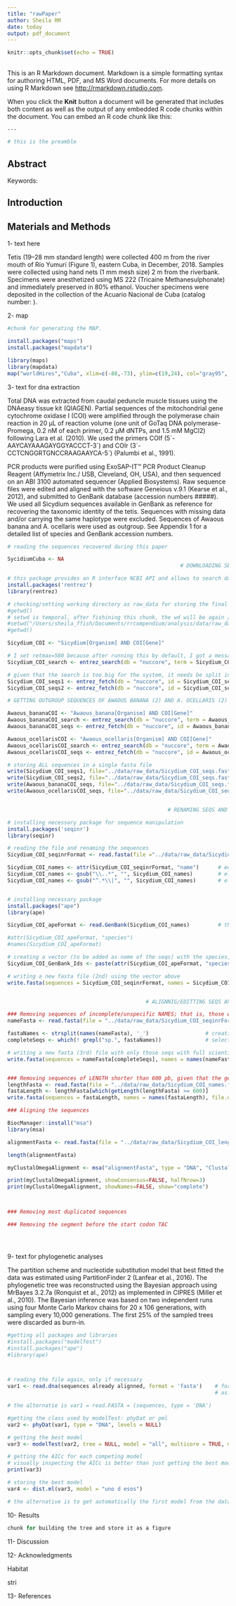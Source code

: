 ```yaml
---
title: "rawPaper"
author: Sheila RM
date: today
output: pdf_document
---
```


```r
knitr::opts_chunk$set(echo = TRUE)
```

## 

This is an R Markdown document. Markdown is a simple formatting syntax for authoring HTML, PDF, and MS Word documents. For more details on using R Markdown see <http://rmarkdown.rstudio.com>.

When you click the **Knit** button a document will be generated that includes both content as well as the output of any embedded R code chunks within the document. You can embed an R code chunk like this:

```bash
---

# this is the preamble
```

## Abstract

Keywords: 


## Introduction


## Materials and Methods
1- text here

Tetis (19–28 mm standard length) were collected 400 m from the river mouth of Río Yumurí (Figure 1), eastern Cuba, in December, 2018. Samples were collected using hand nets (1 mm mesh size) 2 m from the riverbank. Specimens were anesthetized using MS 222 (Tricaine Methanesulphonate) and immediately preserved in 80% ethanol. Voucher specimens were deposited in the collection of the Acuario Nacional de Cuba (catalog number: ). 

2- map 

```r
#chunk for generating the MAP.

install.packages("maps")
install.packages("mapdata")

library(maps)
library(mapdata)
map("worldHires","Cuba", xlim=c(-88,-73), ylim=c(19,24), col="gray95", fill=TRUE)


```

3- text for dna extraction

Total DNA was extracted from caudal peduncle muscle tissues using the DNAeasy tissue kit (QIAGEN). Partial sequences of the mitochondrial gene cytochrome oxidase I (COI) were amplified through the polymerase chain reaction in 20 μL of reaction volume (one unit of GoTaq DNA polymerase-Promega, 0.2 nM of each primer, 0.2 μM dNTPs, and 1.5 mM MgCl2) following Lara et al. (2010). We used the primers COIf (5´-AAYCAYAAAGAYGGYACCCT-3´) and COIr (3´-CCTCNGGRTGNCCRAAGAAYCA-5´) (Palumbi et al., 1991).  

PCR products were purified using ExoSAP-IT™ PCR Product Cleanup Reagent (Affymetrix Inc./ USB, Cleveland, OH, USA), and then sequenced on an ABI 3100 automated sequencer (Applied Biosystems). Raw sequence files were edited and aligned with the software Geneious v.9.1 (Kearse et al., 2012), and submitted to GenBank database (accession numbers #####). We used all Sicydium sequences available in GenBank as reference for recovering the taxonomic identity of the tetis. Sequences with missing data and/or carrying the same haplotype were excluded. Sequences of Awaous banana and A. ocellaris were used as outgroup. See Appendix 1 for a detailed list of species and GenBank accession numbers.

```r

# reading the sequences recovered during this paper

SycidiumCuba <- NA
                                                       # DOWNLOADING SEQS FROM GENBANK

# this package provides an R interface NCBI API and allows to search databases like GenBank (http://www.ncbi.nih.gov/genbank/) 
install.packages('rentrez')
library(rentrez)

# checking/setting working directory as raw_data for storing the final fasta file, which are the sequences before aligning them in the next chunk 
#getwd()
# setwd is temporal, after fishining this chunk, the wd will be again /analysis/paper
#setwd("/Users/sheila_ffish/Documents/rrcompendium/analysis/data/raw_data")
#getwd()

Sicydium_COI <- "Sicydium[Organism] AND COI[Gene]"

# I set retmax=580 because after running this by default, I got a message with the number of hits (580 in this case)
Sicydium_COI_search <- entrez_search(db = "nuccore", term = Sicydium_COI, retmax = 580)

# given that the search is too big for the system, it needs be split in two smaller one
Sicydium_COI_seqs1 <- entrez_fetch(db = "nuccore", id = Sicydium_COI_search$ids[0:295], rettype = "fasta")
Sicydium_COI_seqs2 <- entrez_fetch(db = "nuccore", id = Sicydium_COI_search$ids[296:580], rettype = "fasta")

# GETTING OUTGROUP SEQUENCES OF AWAOUS BANANA (2) AND A. OCELLARIS (2)

Awaous_bananaCOI <- "Awaous_banana[Organism] AND COI[Gene]"
Awaous_bananaCOI_search <- entrez_search(db = "nuccore", term = Awaous_bananaCOI, retmax = 2)
Awaous_bananaCOI_seqs <- entrez_fetch(db = "nuccore", id = Awaous_bananaCOI_search$ids, rettype = "fasta")

Awaous_ocellarisCOI <- "Awaous_ocellaris[Organism] AND COI[Gene]"
Awaous_ocellarisCOI_search <- entrez_search(db = "nuccore", term = Awaous_ocellarisCOI, retmax = 2)
Awaous_ocellarisCOI_seqs <- entrez_fetch(db = "nuccore", id = Awaous_ocellarisCOI_search$ids, rettype = "fasta")

# storing ALL sequences in a single fasta file
write(Sicydium_COI_seqs1, file="../data/raw_data/Sicydium_COI_seqs.fasta", sep = "\n")
write(Sicydium_COI_seqs2, file="../data/raw_data/Sicydium_COI_seqs.fasta", sep = "\n", append = TRUE)   # 'append = TRUE', I can keep adding seqs
write(Awaous_bananaCOI_seqs, file="../data/raw_data/Sicydium_COI_seqs.fasta", sep = "\n", append = TRUE)
write(Awaous_ocellarisCOI_seqs, file="../data/raw_data/Sicydium_COI_seqs.fasta", sep = "\n", append = TRUE)


                                                   # RENAMING SEQS AND SAVING THEM IN A NEW FASTA FILE

# installing necessary package for sequence manipulation
install.packages('seqinr')
library(seqinr)

# reading the file and renaming the sequences
Sicydium_COI_seqinrFormat <- read.fasta(file ="../data/raw_data/Sicydium_COI_seqs.fasta", seqtype = "DNA", as.string = TRUE, forceDNAtolower = FALSE)

Sicydium_COI_names <- attr(Sicydium_COI_seqinrFormat, "name")      # editting species name
Sicydium_COI_names <- gsub("\\..*", "", Sicydium_COI_names)        # eliminating characters after "." using gsub
Sicydium_COI_names <- gsub("^.*\\|", "", Sicydium_COI_names)       # eliminating characters before "|" using gsub


# installing necessary package
install.packages("ape")
library(ape)

Sicydium_COI_apeFormat <- read.GenBank(Sicydium_COI_names)         # this line takes a few minutes to run

#attr(Sicydium_COI_apeFormat, "species")
#names(Sicydium_COI_apeFormat)

# creating a vector (to be added as name of the seqs) with the species, GenBank accession number, and type of gene
Sicydium_COI_GenBank_Ids <- paste(attr(Sicydium_COI_apeFormat, "species"), names(Sicydium_COI_apeFormat), sep = "_COI_")

# writing a new fasta file (2nd) using the vector above 
write.fasta(sequences = Sicydium_COI_seqinrFormat, names = Sicydium_COI_GenBank_Ids, nbchar = 10, file.out = "../data/raw_data/Sicydium_COI_seqinrFormat")


                                            # ALIGNNIG/EDITTING SEQS AND GETTING THEM ALL READY FOR PHYLOGENETICS

### Removing sequences of incomplete/unspecific NAMES; that is, those with 'sp.'
nameFasta <- read.fasta(file = "../data/raw_data/Sicydium_COI_seqinrFormat", seqtype = "DNA", as.string = TRUE, forceDNAtolower = FALSE)

fastaNames <- strsplit(names(nameFasta), '_')                  # creating a vector splitting species names
completeSeqs <- which(! grepl("sp.", fastaNames))              # selecting those with specific name in them       # 562

# writing a new fasta (3rd) file with only those seqs with full scientific names
write.fasta(sequences = nameFasta[completeSeqs], names = names(nameFasta)[completeSeqs], file.out = "../data/raw_data/Sicydium_COI_names.fasta")


### Removing sequences of LENGTH shorter than 600 pb, given that the gene COI has between 627 and 658 bp.
lengthFasta <- read.fasta(file = "../data/raw_data/Sicydium_COI_names.fasta", seqtype = "DNA", as.string = TRUE, forceDNAtolower = FALSE)
fastaLength <- lengthFasta[which(getLength(lengthFasta) >= 600)]       # 399
write.fasta(sequences = fastaLength, names = names(fastaLength), file.out = "../data/raw_data/Sicydium_COI_lengths.fasta")

### Aligning the sequences

BiocManager::install("msa")
library(msa)

alignmentFasta <- read.fasta(file = "../data/raw_data/Sicydium_COI_lengths.fasta", seqtype = "DNA", as.string = TRUE, forceDNAtolower = FALSE)

length(alignmentFasta)

myClustalOmegaAlignment <- msa("alignmentFasta", type = "DNA", "ClustalOmega")

print(myClustalOmegaAlignment, showConsensus=FALSE, halfNrow=3)
print(myClustalOmegaAlignment, showNames=FALSE, show="complete")



### Removing most duplicated sequences

### Removing the segment before the start codon TAC





```

9- text for phylogenetic analyses

The partition scheme and nucleotide substitution model that best fitted the data was estimated using PartitionFinder 2 (Lanfear et al., 2016). The phylogenetic tree was reconstructed using the Bayesian approach using MrBayes 3.2.7a (Ronquist et al., 2012) as implemented in CIPRES (Miller et al., 2010). The Bayesian inference was based on two independent runs using four Monte Carlo Markov chains for 20 x 106 generations, with sampling every 10,000 generations. The first 25% of the sampled trees were discarded as burn-in. 



```r

#getting all packages and libraries
#install.packages("modelTest")
#install.packages("ape")
#library(ape)



# reading the file again, only if necessary
var1 <- read.dna(sequences already alignned, format = 'fasta')    # format = can be sequential, interleaved, clustal
                                                                  # as.character = TRUE/FALSE, default is class DNAbin

# the alternatie is var1 = read.FASTA = (sequences, type = 'DNA')

#getting the class used by modelTest: phyDat or pml
var2 <- phyDat(var1, type = "DNA", levels = NULL)

# getting the best model
var3 <- modelTest(var2, tree = NULL, model = "all", multicore = TRUE, mc.cores = 2)

# getting the AICc for each competing model
# visually inspecting the AICc is better than just getting the best model automatically, because it allows to compares models with similar AICc and it is my personal opinion to choose the one with the least parameters.  
print(var3)

# storing the best model
var4 <- dist.ml(var3, model = "uno d esos")

# the alternative is to get automatically the first model from the data.frame modelTest gives and storing it as a variable...


```



10- Results






```r

chunk for building the tree and store it as a figure


```


11- Discussion





12- Acknowledgments 

Habitat 

stri 

13- References 












